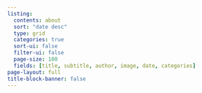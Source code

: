```yaml
---
listing:
  contents: about
  sort: "date desc"
  type: grid
  categories: true
  sort-ui: false
  filter-ui: false
  page-size: 100
  fields: [title, subtitle, author, image, date, categories]
page-layout: full
title-block-banner: false
---
```

